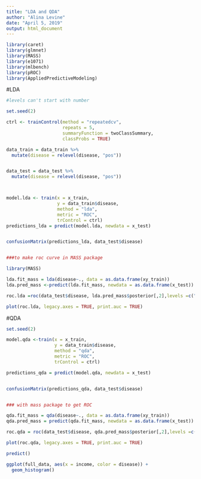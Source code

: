 ```yaml
---
title: "LDA and QDA"
author: "Alina Levine"
date: "April 5, 2019"
output: html_document
---
```




```r
library(caret)
library(glmnet)
library(MASS)
library(e1071)
library(mlbench)
library(pROC)
library(AppliedPredictiveModeling)


```


#LDA

```r

#levels can't start with number

set.seed(2)

ctrl <- trainControl(method = "repeatedcv",
                     repeats = 5,
                     summaryFunction = twoClassSummary,
                     classProbs = TRUE)

data_train = data_train %>%
  mutate(disease = relevel(disease, "pos"))


data_test = data_test %>%
  mutate(disease = relevel(disease, "pos"))



model.lda <- train(x = x_train,
                   y = data_train$disease,
                   method = "lda",
                   metric = "ROC",
                   trControl = ctrl)
predictions_lda = predict(model.lda, newdata = x_test)


confusionMatrix(predictions_lda, data_test$disease)


###to make roc curve in MASS package

library(MASS)

lda.fit_mass = lda(disease~., data = as.data.frame(xy_train))
lda.pred_mass <-predict(lda.fit_mass, newdata = as.data.frame(x_test))

roc.lda =roc(data_test$disease, lda.pred_mass$posterior[,2],levels =c("neg", "pos"))

plot(roc.lda, legacy.axes = TRUE, print.auc = TRUE)

```


#QDA

```r

set.seed(2)

model.qda <-train(x = x_train,
                  y = data_train$disease,
                  method = "qda",
                  metric = "ROC",
                  trControl = ctrl)

predictions_qda = predict(model.qda, newdata = x_test)


confusionMatrix(predictions_qda, data_test$disease)


### with mass package to get ROC

qda.fit_mass = qda(disease~., data = as.data.frame(xy_train))
qda.pred_mass = predict(qda.fit_mass, newdata = as.data.frame(x_test))

roc.qda = roc(data_test$disease, qda.pred_mass$posterior[,2],levels =c("neg", "pos"))

plot(roc.qda, legacy.axes = TRUE, print.auc = TRUE)
```



```r
predict()

ggplot(full_data, aes(x = income, color = disease)) +
  geom_histogram()

```

